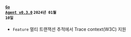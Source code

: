 #### <code class='changelog-service'><a href="../release-notes/golang/golang-0_3_0">Go Agent v0.3.0</a></code> <code class='changelog-date'>2024년 01월 10일</code>

- <code class="Feature">Feature</code> 멀티 트랜잭션 추적에서 Trace context(W3C) 지원

